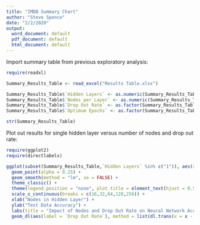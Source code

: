 ```yaml
---
title: "IMDB Summary Chart"
author: "Steve Spence"
date: "2/2/2020"
output:
  word_document: default
  pdf_document: default
  html_document: default
---
```


Import summary table from previous exploratory analysis:

```r

require(readxl)

Summary_Results_Table <- read_excel("Results Table.xlsx")

Summary_Results_Table$`Hidden Layers` <- as.numeric(Summary_Results_Table$`Hidden Layers`)
Summary_Results_Table$`Nodes per Layer` <- as.numeric(Summary_Results_Table$`Nodes per Layer`)
Summary_Results_Table$`Drop Out Rate` <- as.factor(Summary_Results_Table$`Drop Out Rate`)
Summary_Results_Table$`Optimum Epochs` <- as.factor(Summary_Results_Table$`Optimum Epochs`)

str(Summary_Results_Table)
```

Plot out results for single hidden layer versus number of nodes and drop out rate:

```r

require(ggplot2)
require(directlabels)

ggplot(subset(Summary_Results_Table,`Hidden Layers` %in% c("1")), aes(x = `Nodes per Layer`, y = `Test Accuracy`, color = `Drop Out Rate`, group = `Drop Out Rate`)) +
  geom_point(alpha = 0.25) +
  geom_smooth(method = "lm", se = FALSE) +
  theme_classic() +
  theme(legend.position = "none", plot.title = element_text(hjust = 0.5), plot.subtitle = element_text(hjust = 0.5)) +
  scale_x_continuous(breaks = c(16,32,64,128,256)) +
  xlab("Nodes in Hidden Layer") +
  ylab("Test Data Accuracy") +
  labs(title = "Impact of Nodes and Drop Out Rate on Neural Network Accuracy", subtitle = "(Single Hidden Layer Model)") +
  geom_dl(aes(label = `Drop Out Rate`), method = list(dl.trans(x = x - 2.8, y = y + 0.36), "last.points"), cex = 0.8)
```









